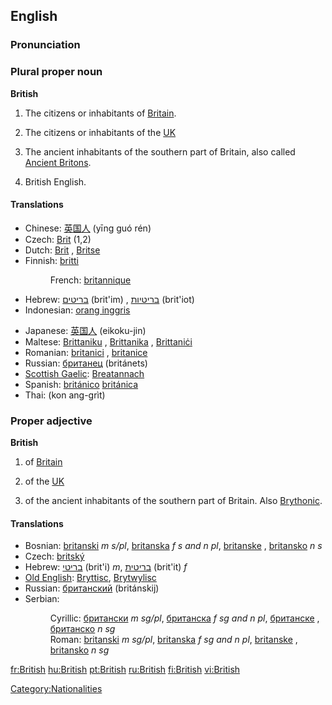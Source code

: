 ==English==

{{rank|school|language|court|752|British|meant|tears|expected}}

===Pronunciation===
{{IPA|/ˈbɹɪʔɪʃ/ ([[:w:Received Pronunciation|RP]]), /ˈbɹɪɾɪʃ/ ([[:w:General American|GA]])}}
{{audio|en-us-british.ogg|Audio (US)}}

===Plural proper noun===
'''British'''

# The citizens or inhabitants of [[Britain]].
# {{colloquial}} The citizens or inhabitants of the [[UK]]
# {{cattag|history}} The ancient inhabitants of the southern part of Britain, also called [[Ancient Briton]]s.
# British English.

====Translations====
{{top|British person}}
*Chinese: [[英国人]] (yīng guó rén)
*Czech: [[Brit]] {{m}} (1,2)
*Dutch: [[Brit]] {{m}}, [[Britse]] {{f}}
*Finnish: [[britti]]
*:French: [[britannique]]
*Hebrew: [[בריטים]] (brit'im) {{mpl}}, [[בריטיות]] (brit'iot) {{fpl}}
*Indonesian: [[orang inggris]]
{{mid}}
*Japanese: [[英国人]] (eikoku-jin)
*Maltese: [[Brittaniku]] {{m}}, [[Brittanika]] {{f}}, [[Brittaniċi]] {{p}}
*Romanian: [[britanici]] {{mpl}}, [[britanice]] {{fpl}}
*Russian: [[британец]] (británets) {{m}}
*[[Scottish Gaelic]]: [[Breatannach]] {{m}}
*Spanish: [[británico]] {{m}} [[británica]] {{f}}
*Thai: {{THchar|[[คนอังกฤษ]]}} (kon ang-grìt)
{{bottom}}

===Proper adjective===
'''British'''

# of [[Britain]]
# {{colloquial}} of the [[UK]]
# {{cattag|history}} of the ancient inhabitants of the southern part of Britain.  Also [[Brythonic]].

====Translations====
{{rfc-trans}}
*Bosnian: [[britanski]] ''m s/pl'', [[britanska]] ''f s and n pl'', [[britanske]] {{f}} {{p}}, [[britansko]] ''n s''
*Czech: [[britský]]
*Hebrew: [[בריטי]] (brit'i) ''m'', [[בריטית]] (brit'it) ''f''
*[[Old English]]: [[Bryttisc]], [[Brytwylisc]]
*Russian: [[британский]] (británskij)
*Serbian:
*:Cyrillic: [[британски]] ''m sg/pl'', [[британска]] ''f sg and n pl'', [[британске]] {{f}} {{p}}, [[британско]] ''n sg''
*:Roman: [[britanski]] ''m sg/pl'', [[britanska]] ''f sg and n pl'', [[britanske]] {{f}} {{p}}, [[britansko]] ''n sg''

[[Category:Nationalities]]

[[fr:British]]
[[hu:British]]
[[pt:British]]
[[ru:British]]
[[fi:British]]
[[vi:British]]